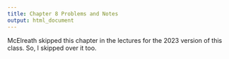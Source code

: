 ```yaml
---
title: Chapter 8 Problems and Notes
output: html_document
---
```


McElreath skipped this chapter in the lectures for the 2023 version of this class. So, I skipped over it too.
